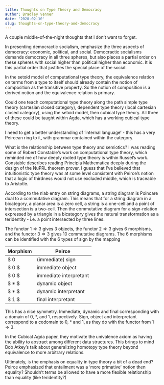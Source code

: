 ```yaml
---
title: Thoughts on Type Theory and Democracy
author: Bradley Venner
date: '2020-02-10'
slug: thoughts-on-type-theory-and-democracy
---
```


A couple middle-of-the-night thoughts that I don't want to forget.

In presenting democractic socialism, emphasize the three aspects of democracy: economic, political, and social.  Democractic socialisms demands democracy in all three spheres, but also places a partial order on these spheres with social higher than political higher than economic.  It is this partial order that justifies the special place of the social.

In the setoid model of computational type theory, the equivalence relation on terms from a type to itself should already contain the notion of composition as the transitive property.  So the notion of composition is a derived notion and the equivalence relation is primary.  

Could one teach computational type theory along the path simple type theory (cartesian closed category), dependent type theory (local cartesian closed category), using the setoid model, then cubical type theory.  All three of these could be taught within Agda, which has a working cubical type theory.

I need to get a better understanding of 'internal language' - this has a very Peircean ring to it, with grammar contained within the category.

What is the relationship between type theory and semiotics?  I was reading some of Robert Constable's work on computational type theory, which reminded me of how deeply rooted type theory is within Russel's work.  Constable describes reading Principia Mathematica deeply during the design of the NuPRL theorem prover.  I guess that I've believed that intuitionistic type theory was at some level consistent with Peirce's notion that a logic of thirdness would not use excluded middle, which is traceable to Aristotle.

According to the nlab entry on string diagrams, a string diagram is Poincare dual to a commutative diagram.  This means that for a string diagram in a bicategory, a planar area is a zero cell, a string is a one-cell and a point of intersection is a two-cell.  Then the commutative diagram for a sign-relation expressed by a triangle in a bicategory gives the natural transformation as a teridentity - i.e. a point intersected by three lines.

The functor $1 \Rightarrow 3$ gives 3 objects, the functor $2 \Rightarrow 3$ gives 6 morphisms, and the functor $3 \Rightarrow 3$ gives 10 commutative diagrams.  The 6 morphisms can be identified with the 6 types of sign by the mapping

| Morphism | Peirce |
|-----|-----|
| $ 0 \rightarrow 0 | (immediate) sign |   
| $ 0 \rightarrow * $ | immediate object |
| $ 0 \rightarrow 1 $ | immediate interpretant |
| $ * \rightarrow * $ | dynamic object |
| $ * \rightarrow 1 $ | dynamic interpretant |
| $ 1  \rightarrow 1 $ | final interpretant |

This has a nice symmetry. Immediate, dynamic and final corresponding with a domain of 0, \*, and 1, respectively.  Sign, object and interpretant correspond to a codomain to 0, \* and 1, as they do with the functor from $1 \Rightarrow 3$.     

In the Cubical Agda paper, they motivate the univalence axiom as having the ability to abstract among different data structures.  This brings to mind Bob Atkey's talk about generalizing homotopy type theory beyond equivalence to more arbitrary relations.

Ultimately, is the emphasis on equality in type theory a bit of a dead end?  Peirce emphasized that entailment was a 'more primative' notion then equality?  Shouldn't terms be allowed to have a more flexible relationship than equality (like teridentity?)

